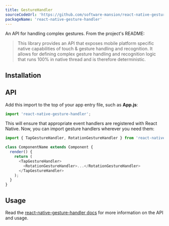 ```yaml
---
title: GestureHandler
sourceCodeUrl: 'https://github.com/software-mansion/react-native-gesture-handler'
packageName: 'react-native-gesture-handler'
---
```



An API for handling complex gestures. From the project's README:

> This library provides an API that exposes mobile platform specific native capabilities of touch & gesture handling and recognition. It allows for defining complex gesture handling and recognition logic that runs 100% in native thread and is therefore deterministic.

<PlatformsSection android emulator ios simulator web />

## Installation

<APIInstallSection href="https://docs.swmansion.com/react-native-gesture-handler/docs/" />

## API

Add this import to the top of your app entry file, such as **App.js**:

```js
import 'react-native-gesture-handler';
```

This will ensure that appropriate event handlers are registered with React Native. Now, you can import gesture handlers wherever you need them:

```js
import { TapGestureHandler, RotationGestureHandler } from 'react-native-gesture-handler';

class ComponentName extends Component {
  render() {
    return (
      <TapGestureHandler>
        <RotationGestureHandler>...</RotationGestureHandler>
      </TapGestureHandler>
    );
  }
}
```

## Usage

Read the [react-native-gesture-handler docs](https://docs.swmansion.com/react-native-gesture-handler/) for more information on the API and usage.
